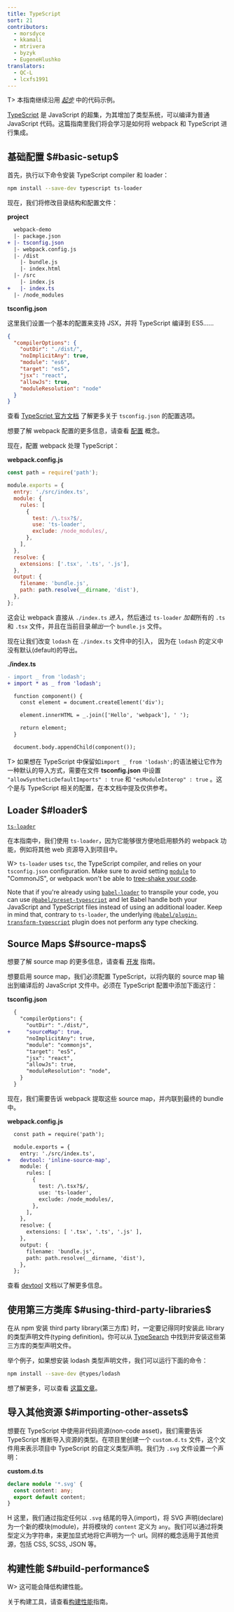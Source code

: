 ```yaml
---
title: TypeScript
sort: 21
contributors:
  - morsdyce
  - kkamali
  - mtrivera
  - byzyk
  - EugeneHlushko
translators:
  - QC-L
  - lcxfs1991
---
```


T> 本指南继续沿用 [_起步_](/guides/getting-started/) 中的代码示例。

[TypeScript](https://www.typescriptlang.org) 是 JavaScript 的超集，为其增加了类型系统，可以编译为普通 JavaScript 代码。这篇指南里我们将会学习是如何将 webpack 和 TypeScript 进行集成。

## 基础配置 $#basic-setup$

首先，执行以下命令安装 TypeScript compiler 和 loader：

```bash
npm install --save-dev typescript ts-loader
```

现在，我们将修改目录结构和配置文件：

**project**

```diff
  webpack-demo
  |- package.json
+ |- tsconfig.json
  |- webpack.config.js
  |- /dist
    |- bundle.js
    |- index.html
  |- /src
    |- index.js
+   |- index.ts
  |- /node_modules
```

**tsconfig.json**

这里我们设置一个基本的配置来支持 JSX，并将 TypeScript 编译到 ES5……

```json
{
  "compilerOptions": {
    "outDir": "./dist/",
    "noImplicitAny": true,
    "module": "es6",
    "target": "es5",
    "jsx": "react",
    "allowJs": true,
    "moduleResolution": "node"
  }
}
```

查看 [TypeScript 官方文档](https://www.typescriptlang.org/docs/handbook/tsconfig-json.html) 了解更多关于 `tsconfig.json` 的配置选项。

想要了解 webpack 配置的更多信息，请查看 [配置](/concepts/configuration/) 概念。

现在，配置 webpack 处理 TypeScript：

**webpack.config.js**

```js
const path = require('path');

module.exports = {
  entry: './src/index.ts',
  module: {
    rules: [
      {
        test: /\.tsx?$/,
        use: 'ts-loader',
        exclude: /node_modules/,
      },
    ],
  },
  resolve: {
    extensions: ['.tsx', '.ts', '.js'],
  },
  output: {
    filename: 'bundle.js',
    path: path.resolve(__dirname, 'dist'),
  },
};
```

这会让 webpack 直接从 `./index.ts` _进入_，然后通过 `ts-loader` *加载*所有的 `.ts` 和 `.tsx` 文件，并且在当前目录*输出*一个 `bundle.js` 文件。

现在让我们改变 `lodash` 在 `./index.ts` 文件中的引入，
因为在 `lodash` 的定义中没有默认(default)的导出。

**./index.ts**

```diff
- import _ from 'lodash';
+ import * as _ from 'lodash';

  function component() {
    const element = document.createElement('div');

    element.innerHTML = _.join(['Hello', 'webpack'], ' ');

    return element;
  }

  document.body.appendChild(component());
```

T> 如果想在 TypeScript 中保留如`import _ from 'lodash';`的语法被让它作为一种默认的导入方式，需要在文件 **tsconfig.json** 中设置 `"allowSyntheticDefaultImports" : true` 和 `"esModuleInterop" : true` 。这个是与 TypeScript 相关的配置，在本文档中提及仅供参考。

## Loader $#loader$

[`ts-loader`](https://github.com/TypeStrong/ts-loader)

在本指南中，我们使用 `ts-loader`，因为它能够很方便地启用额外的 webpack 功能，例如将其他 web 资源导入到项目中。

W> `ts-loader` uses `tsc`, the TypeScript compiler, and relies on your `tsconfig.json` configuration. Make sure to avoid setting [`module`](https://www.typescriptlang.org/tsconfig#module) to "CommonJS", or webpack won't be able to [tree-shake your code](/guides/tree-shaking).

Note that if you're already using [`babel-loader`](https://github.com/babel/babel-loader) to transpile your code, you can use [`@babel/preset-typescript`](https://babeljs.io/docs/en/babel-preset-typescript) and let Babel handle both your JavaScript and TypeScript files instead of using an additional loader. Keep in mind that, contrary to `ts-loader`, the underlying [`@babel/plugin-transform-typescript`](https://babeljs.io/docs/en/babel-plugin-transform-typescript) plugin does not perform any type checking.

## Source Maps $#source-maps$

想要了解 source map 的更多信息，请查看 [开发](/guides/development) 指南。

想要启用 source map，我们必须配置 TypeScript，以将内联的 source map 输出到编译后的 JavaScript 文件中。必须在 TypeScript 配置中添加下面这行：

**tsconfig.json**

```diff
  {
    "compilerOptions": {
      "outDir": "./dist/",
+     "sourceMap": true,
      "noImplicitAny": true,
      "module": "commonjs",
      "target": "es5",
      "jsx": "react",
      "allowJs": true,
      "moduleResolution": "node",
    }
  }
```

现在，我们需要告诉 webpack 提取这些 source map，并内联到最终的 bundle 中。

**webpack.config.js**

```diff
  const path = require('path');

  module.exports = {
    entry: './src/index.ts',
+   devtool: 'inline-source-map',
    module: {
      rules: [
        {
          test: /\.tsx?$/,
          use: 'ts-loader',
          exclude: /node_modules/,
        },
      ],
    },
    resolve: {
      extensions: [ '.tsx', '.ts', '.js' ],
    },
    output: {
      filename: 'bundle.js',
      path: path.resolve(__dirname, 'dist'),
    },
  };
```

查看 [devtool](/configuration/devtool/) 文档以了解更多信息。

## 使用第三方类库 $#using-third-party-libraries$

在从 npm 安装 third party library(第三方库) 时，一定要记得同时安装此 library 的类型声明文件(typing definition)。你可以从 [TypeSearch](https://microsoft.github.io/TypeSearch/) 中找到并安装这些第三方库的类型声明文件。

举个例子，如果想安装 lodash 类型声明文件，我们可以运行下面的命令：

```bash
npm install --save-dev @types/lodash
```

想了解更多，可以查看 [这篇文章](https://blogs.msdn.microsoft.com/typescript/2016/06/15/the-future-of-declaration-files/)。

## 导入其他资源 $#importing-other-assets$

想要在 TypeScript 中使用非代码资源(non-code asset)，我们需要告诉 TypeScript 推断导入资源的类型。在项目里创建一个 `custom.d.ts` 文件，这个文件用来表示项目中 TypeScript 的自定义类型声明。我们为 `.svg` 文件设置一个声明：

**custom.d.ts**

```typescript
declare module '*.svg' {
  const content: any;
  export default content;
}
```

H 这里，我们通过指定任何以 `.svg` 结尾的导入(import)，将 SVG 声明(declare) 为一个新的模块(module)，并将模块的 `content` 定义为 `any`。我们可以通过将类型定义为字符串，来更加显式地将它声明为一个 url。同样的概念适用于其他资源，包括 CSS, SCSS, JSON 等。

## 构建性能 $#build-performance$

W> 这可能会降低构建性能。

关于构建工具，请查看[构建性能](/guides/build-performance/)指南。
